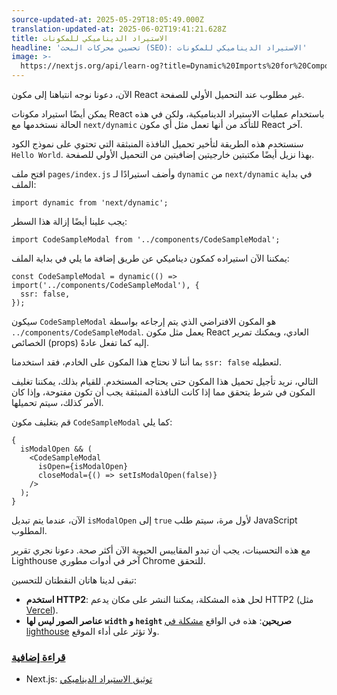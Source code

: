 ```yaml
---
source-updated-at: 2025-05-29T18:05:49.000Z
translation-updated-at: 2025-06-02T19:41:21.628Z
title: الاستيراد الديناميكي للمكونات
headline: 'تحسين محركات البحث (SEO): الاستيراد الديناميكي للمكونات'
image: >-
  https://nextjs.org/api/learn-og?title=Dynamic%20Imports%20for%20Components&amp;chapter=26
---
```


الآن، دعونا نوجه انتباهنا إلى مكون React غير مطلوب عند التحميل الأولي للصفحة.

يمكن أيضًا استيراد مكونات React باستخدام عمليات الاستيراد الديناميكية، ولكن في هذه الحالة نستخدمها مع `next/dynamic` للتأكد من أنها تعمل مثل أي مكون React آخر.

سنستخدم هذه الطريقة لتأخير تحميل النافذة المنبثقة التي تحتوي على نموذج الكود `Hello World`. بهذا نزيل أيضًا مكتبتين خارجيتين إضافيتين من التحميل الأولي للصفحة.

افتح ملف `pages/index.js` وأضف استيرادًا لـ `dynamic` من `next/dynamic` في بداية الملف:

```
import dynamic from 'next/dynamic';
```

يجب علينا أيضًا إزالة هذا السطر:

```
import CodeSampleModal from '../components/CodeSampleModal';
```

يمكننا الآن استيراده كمكون ديناميكي عن طريق إضافة ما يلي في بداية الملف:

```
const CodeSampleModal = dynamic(() => import('../components/CodeSampleModal'), {
  ssr: false,
});
```

سيكون `CodeSampleModal` هو المكون الافتراضي الذي يتم إرجاعه بواسطة `../components/CodeSampleModal`. يعمل مثل مكون React العادي، ويمكنك تمرير الخصائص (props) إليه كما تفعل عادةً.

بما أننا لا نحتاج هذا المكون على الخادم، فقد استخدمنا `ssr: false` لتعطيله.

التالي، نريد تأجيل تحميل هذا المكون حتى يحتاجه المستخدم. للقيام بذلك، يمكننا تغليف المكون في شرط يتحقق مما إذا كانت النافذة المنبثقة يجب أن تكون مفتوحة، وإذا كان الأمر كذلك، سيتم تحميلها.

قم بتغليف مكون `CodeSampleModal` كما يلي:

```
{
  isModalOpen && (
    <CodeSampleModal
      isOpen={isModalOpen}
      closeModal={() => setIsModalOpen(false)}
    />
  );
}
```

الآن، عندما يتم تبديل `isModalOpen` إلى `true` لأول مرة، سيتم طلب JavaScript المطلوب.

مع هذه التحسينات، يجب أن تبدو المقاييس الحيوية الآن أكثر صحة. دعونا نجري تقرير Lighthouse آخر في أدوات مطوري Chrome للتحقق.

تبقى لدينا هاتان النقطتان للتحسين:

*   **استخدم HTTP2**: لحل هذه المشكلة، يمكننا النشر على مكان يدعم HTTP2 (مثل [Vercel](https://www.vercel.com)).
*   **عناصر الصور ليس لها `width` و `height` صريحين**: هذه في الواقع [مشكلة في lighthouse](https://github.com/GoogleChrome/lighthouse/issues/11631) ولا تؤثر على أداء الموقع.

### [قراءة إضافية](#further-reading)

*   Next.js: [توثيق الاستيراد الديناميكي](/docs/advanced-features/dynamic-import#basic-usage)